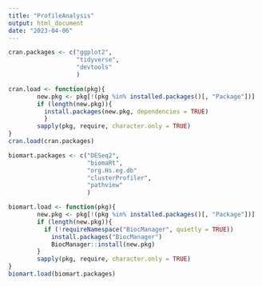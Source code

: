 ```yaml
---
title: "ProfileAnalysis"
output: html_document
date: "2023-04-06"
---
```


```r

cran.packages <- c("ggplot2",
                   "tidyverse",
                   "devtools"
                   )

cran.load <- function(pkg){
        new.pkg <- pkg[!(pkg %in% installed.packages()[, "Package"])]
        if (length(new.pkg)){
          install.packages(new.pkg, dependencies = TRUE)
          }
        sapply(pkg, require, character.only = TRUE)
}
cran.load(cran.packages)

biomart.packages <- c("DESeq2",
                      "biomaRt",
                      "org.Hs.eg.db"
                      "clusterProfiler",
                      "pathview"
                      )

biomart.load <- function(pkg){
        new.pkg <- pkg[!(pkg %in% installed.packages()[, "Package"])]
        if (length(new.pkg)){
          if (!requireNamespace("BiocManager", quietly = TRUE))
            install.packages("BiocManager")
            BiocManager::install(new.pkg)
        }
        sapply(pkg, require, character.only = TRUE)
}
biomart.load(biomart.packages)
```